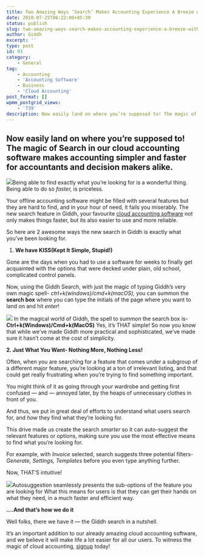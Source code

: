 ```yaml
---
title: Two Amazing Ways ‘Search’ Makes Accounting Experience A Breeze with Giddh!
date: 2018-07-25T06:22:00+05:30
status: publish
slug: two-amazing-ways-search-makes-accounting-experience-a-breeze-with-giddh
author: Giddh
excerpt: ''
type: post
id: 93
category:
    - General
tag:
    - Accounting
    - 'Accounting Software'
    - Business
    - 'Cloud Accounting'
post_format: []
wpmm_postgrid_views:
    - '739'
description: Now easily land on where you’re supposed to! The magic of Search in our cloud accounting software makes accounting simpler and faster
---
```

 Now easily land on where you’re supposed to! The magic of Search in our cloud accounting software makes accounting simpler and faster for accountants and decision makers alike. 
----------------------------------------------------------------------------------------------------------------------------------------------------------------------------------

<img class="wp-block-image size-large" src ="https://miro.medium.com/max/935/1*e1SwL8bAJsv4Z95L96wgoQ.jpeg" />Being able to find exactly what you’re looking for is a wonderful thing. Being able to do so *faster,* is priceless.

Your offline accounting software might be filled with several features but they are hard to find, and in your hour of need, it fails you miserably. The new search feature in Giddh, your favourite [cloud accounting software](http://www.giddh.com/) not only makes things faster, but its also easier to use and more reliable.

So here are 2 awesome ways the new search in Giddh is exactly what you’ve been looking for.

1. **We have KISS(Kept It Simple, Stupid!)**

Gone are the days when you had to use a software for weeks to finally get acquainted with the options that were decked under plain, old school, complicated control panels.

Now, using the Giddh Search, with just the magic of typing Giddh’s very own magic spell- *ctrl+k(windows)/cmd+k(macOS),* you can summon the **search box** where you can type the initials of the page where you want to land on and hit *enter*!

<img class="wp-block-image size-large" src = "https://miro.medium.com/max/1584/1*egtC7mN48de5LxO42MtHSg.png" /> In the magical world of Giddh, the spell to summon the search box is- **Ctrl+k(Windows)/Cmd+k(MacOS)** Yes, it’s THAT simple! So now you know that while we’ve made Giddh more practical and sophisticated, we’ve made sure it hasn’t come at the cost of simplicity.

**2. Just What You Want- Nothing More, Nothing Less!**

Often, when you are searching for a feature that comes under a subgroup of a different major feature, you’re looking at a ton of irrelevant listing, and that could get really frustrating when you’re trying to find something important.

You might think of it as going through your wardrobe and getting first confused — and — annoyed later, by the heaps of unnecessary clothes in front of you.

And thus, we put in great deal of efforts to understand what users search for, and *how* they find what they’re looking for.

This drive made us create the search *smarter* so it can auto-suggest the relevant features or options, making sure you use the most effective means to find what you’re looking for.

For example, with *Invoice* selected, search suggests three potential filters-*Generate, Settings, Templates* before you even type anything further.

Now, THAT’S intuitive!

<img class="wp-block-image size-large" src = "https://miro.medium.com/max/1584/1*M1Q1ppcoIe6uOpo2d9Z39Q.png" />Autosuggestion seamlessly presents the sub-options of the feature you are looking for What this means for users is that they can get their hands on what they need, in a much faster and efficient way.

**….And that’s how we do it**

Well folks, there we have it — the Giddh search in a nutshell.

It’s an important addition to our already amazing cloud accounting software, and we believe it will make life a lot easier for all our users. To witness the magic of cloud accounting, [signup](https://giddh.com/app/signup) today!